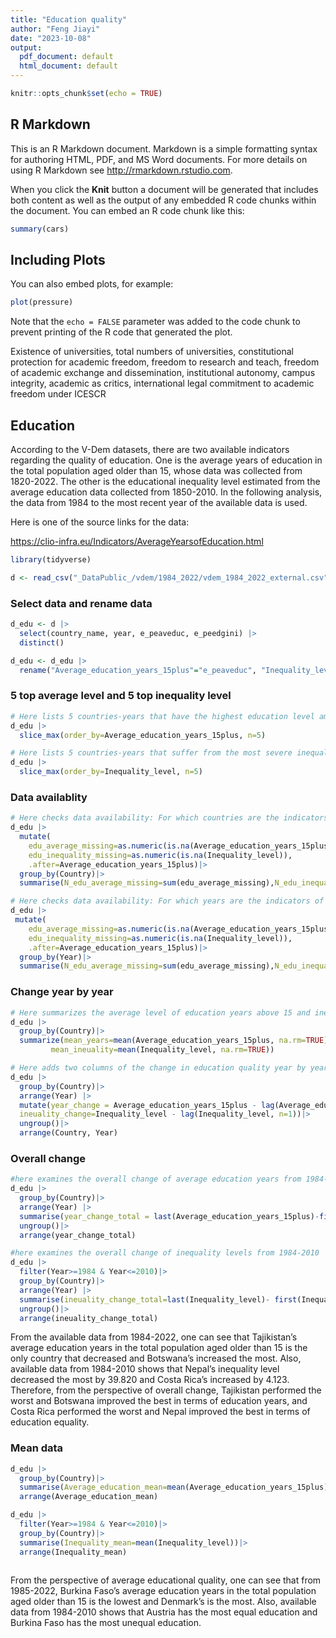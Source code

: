 ```yaml
---
title: "Education quality"
author: "Feng Jiayi"
date: "2023-10-08"
output:
  pdf_document: default
  html_document: default
---
```


```r
knitr::opts_chunk$set(echo = TRUE)
```

## R Markdown

This is an R Markdown document. Markdown is a simple formatting syntax for authoring HTML, PDF, and MS Word documents. For more details on using R Markdown see <http://rmarkdown.rstudio.com>.

When you click the **Knit** button a document will be generated that includes both content as well as the output of any embedded R code chunks within the document. You can embed an R code chunk like this:

```r
summary(cars)
```

## Including Plots

You can also embed plots, for example:

```r
plot(pressure)
```

Note that the `echo = FALSE` parameter was added to the code chunk to prevent printing of the R code that generated the plot.

Existence of universities, total numbers of universities, constitutional protection for academic freedom, freedom to research and teach, freedom of academic exchange and dissemination, institutional autonomy, campus integrity, academic as critics, international legal commitment to academic freedom under ICESCR

## Education

According to the V-Dem datasets, there are two available indicators regarding the quality of education. One is the average years of education in the total population aged older than 15, whose data was collected from 1820-2022. The other is the educational inequality level estimated from the average education data collected from 1850-2010. In the following analysis, the data from 1984 to the most recent year of the available data is used.

Here is one of the source links for the data:

<https://clio-infra.eu/Indicators/AverageYearsofEducation.html>

```r
library(tidyverse)
```

```r
d <- read_csv("_DataPublic_/vdem/1984_2022/vdem_1984_2022_external.csv")

```

### Select data and rename data

```r
d_edu <- d |> 
  select(country_name, year, e_peaveduc, e_peedgini) |>
  distinct()
```

```r
d_edu <- d_edu |>
  rename("Average_education_years_15plus"="e_peaveduc", "Inequality_level"="e_peedgini", "Country"="country_name","Year"="year")
```

### 5 top average level and 5 top inequality level

```r
# Here lists 5 countries-years that have the highest education level among its population
d_edu |>
  slice_max(order_by=Average_education_years_15plus, n=5)
```

```r
# Here lists 5 countries-years that suffer from the most severe inequality in education.
d_edu |>
  slice_max(order_by=Inequality_level, n=5)
```

### Data availablity

```r
# Here checks data availability: For which countries are the indicators of education quality available
d_edu |> 
  mutate(
    edu_average_missing=as.numeric(is.na(Average_education_years_15plus)), 
    edu_inequality_missing=as.numeric(is.na(Inequality_level)),
    .after=Average_education_years_15plus)|>
  group_by(Country)|>
  summarise(N_edu_average_missing=sum(edu_average_missing),N_edu_inequality_missing=sum(edu_inequality_missing))
```

```r
# Here checks data availability: For which years are the indicators of education quality available
d_edu |> 
 mutate(
    edu_average_missing=as.numeric(is.na(Average_education_years_15plus)), 
    edu_inequality_missing=as.numeric(is.na(Inequality_level)),
    .after=Average_education_years_15plus)|>
  group_by(Year)|>
  summarise(N_edu_average_missing=sum(edu_average_missing),N_edu_inequality_missing=sum(edu_inequality_missing))
```

### Change year by year

```r
# Here summarizes the average level of education years above 15 and inequality level
d_edu |> 
  group_by(Country)|>
  summarize(mean_years=mean(Average_education_years_15plus, na.rm=TRUE),
         mean_ineuality=mean(Inequality_level, na.rm=TRUE))
```

```r
# Here adds two columns of the change in education quality year by year
d_edu |>
  group_by(Country)|>
  arrange(Year) |>
  mutate(year_change = Average_education_years_15plus - lag(Average_education_years_15plus, n=1),
  ineuality_change=Inequality_level - lag(Inequality_level, n=1))|>
  ungroup()|>
  arrange(Country, Year)
```

### Overall change

```r
#here examines the overall change of average education years from 1984-2022
d_edu |>
  group_by(Country)|>
  arrange(Year) |>
  summarise(year_change_total = last(Average_education_years_15plus)-first(Average_education_years_15plus))|>
  ungroup()|>
  arrange(year_change_total)
```

```r
#here examines the overall change of inequality levels from 1984-2010
d_edu |>
  filter(Year>=1984 & Year<=2010)|>
  group_by(Country)|>
  arrange(Year) |>
  summarise(ineuality_change_total=last(Inequality_level)- first(Inequality_level))|>
  ungroup()|>
  arrange(ineuality_change_total)
```

From the available data from 1984-2022, one can see that Tajikistan's average education years in the total population aged older than 15 is the only country that decreased and Botswana's increased the most. Also, available data from 1984-2010 shows that Nepal's inequality level decreased the most by 39.820 and Costa Rica's increased by 4.123. Therefore, from the perspective of overall change, Tajikistan performed the worst and Botswana improved the best in terms of education years, and Costa Rica performed the worst and Nepal improved the best in terms of education equality.

### Mean data

```r
d_edu |>
  group_by(Country)|>
  summarise(Average_education_mean=mean(Average_education_years_15plus))|>
  arrange(Average_education_mean)
```

```r
d_edu |>
  filter(Year>=1984 & Year<=2010)|>
  group_by(Country)|>
  summarise(Inequality_mean=mean(Inequality_level))|>
  arrange(Inequality_mean)
 
```

From the perspective of average educational quality, one can see that from 1985-2022, Burkina Faso's average education years in the total population aged older than 15 is the lowest and Denmark's is the most. Also, available data from 1984-2010 shows that Austria has the most equal education and Burkina Faso has the most unequal education.
